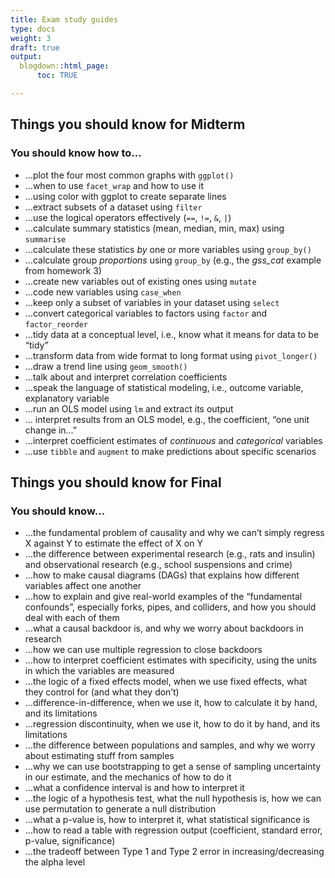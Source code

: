 ```yaml
---
title: Exam study guides
type: docs
weight: 3
draft: true
output:
  blogdown::html_page:
      toc: TRUE

---
```




## Things you should know for Midterm
### You should know how to...


- ...plot the four most common graphs with `ggplot()`
- ...when to use `facet_wrap` and how to use it
- ...using color with ggplot to create separate lines
- ...extract subsets of a dataset using `filter`
- ...use the logical operators effectively (`==`, `!=`, `&`, `|`)
- ...calculate summary statistics (mean, median, min, max) using `summarise`
- ...calculate these statistics *by* one or more variables using `group_by()`
- ...calculate group *proportions* using `group_by` (e.g., the *gss_cat* example from homework 3)
- ...create new variables out of existing ones using `mutate`
- ...code new variables using `case_when`
- ...keep only a subset of variables in your dataset using `select`
- ...convert categorical variables to factors using `factor` and `factor_reorder`
- ...tidy data at a conceptual level, i.e., know what it means for data to be "tidy"
- ...transform data from wide format to long format using `pivot_longer()`
- ...draw a trend line using `geom_smooth()`
- ...talk about and interpret correlation coefficients
- ...speak the language of statistical modeling, i.e., outcome variable, explanatory variable
- ...run an OLS model using `lm` and extract its output
- ... interpret results from an OLS model, e.g., the coefficient, "one unit change in..."
- ...interpret coefficient estimates of *continuous* and *categorical* variables
- ...use `tibble` and `augment` to make predictions about specific scenarios

## Things you should know for Final
### You should know...


- ...the fundamental problem of causality and why we can't simply regress X against Y to estimate the effect of X on Y
- ...the difference between experimental research (e.g., rats and insulin) and observational research (e.g., school suspensions and crime)
- ...how to make causal diagrams (DAGs) that explains how different variables affect one another
- ...how to explain and give real-world examples of the "fundamental confounds", especially forks, pipes, and colliders, and how you should deal with each of them
- ...what a causal backdoor is, and why we worry about backdoors in research
- ...how we can use multiple regression to close backdoors
- ...how to interpret coefficient estimates with specificity, using the units in which the variables are measured
- ...the logic of a fixed effects model, when we use fixed effects, what they control for (and what they don't)
- ...difference-in-difference, when we use it, how to calculate it by hand, and its limitations
- ...regression discontinuity, when we use it, how to do it by hand, and its limitations
- ...the difference between populations and samples, and why we worry about estimating stuff from samples
- ...why we can use bootstrapping to get a sense of sampling uncertainty in our estimate, and the mechanics of how to do it
- ...what a confidence interval is and how to interpret it
- ...the logic of a hypothesis test, what the null hypothesis is, how we can use permutation to generate a null distribution
- ...what a p-value is, how to interpret it, what statistical significance is
- ...how to read a table with regression output (coefficient, standard error, p-value, significance)
- ...the tradeoff between Type 1 and Type 2 error in increasing/decreasing the alpha level